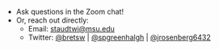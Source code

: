 - Ask questions in the Zoom chat!
- Or, reach out directly:
  - Email: [staudtwi@msu.edu](mailto:staudtwi@msu.edu)
  - Twitter: [@bretsw](https://twitter.com/bretsw) | [@spgreenhalgh](https://twitter.com/spgreenhalgh) | [@jrosenberg6432](https://twitter.com/jrosenberg6432)